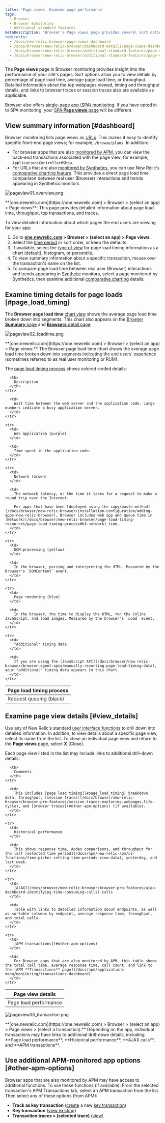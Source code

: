 ```yaml
---
title: 'Page views: Examine page performance'
tags:
  - Browser
  - Browser monitoring
  - Additional standard features
metaDescription: "Browser's Page views page provides several sort options to view details about page load, throughput, and traces."
redirects:
  - /docs/new-relic-browser/page-views-dashboard
  - /docs/browser/new-relic-browser/dashboard-details/page-views-dashboard
  - /docs/browser/new-relic-browser/additional-standard-features/page-views-insights-your-sites-popularity
  - /docs/browser/new-relic-browser/additional-standard-features/page-views-understanding-your-sites-popularity
---
```


The **Page views** page in Browser monitoring provides insight into the performance of your site's pages. Sort options allow you to view details by percentage of page load time, average page load time, or throughput. Detailed information about the top webpages viewed, timing and throughput details, and links to browser traces or session traces also are available as applicable.

Browser also offers [single-page app (SPA) monitoring](/docs/browser/single-page-app-monitoring/get-started/welcome-single-page-app-monitoring). If you have opted in to SPA monitoring, your [SPA **Page views** page](/docs/browser/single-page-app-monitoring/use-spa-data/view-spa-data-new-relic-browser) will be different.

## View summary information [#dashboard]

Browser monitoring lists page views as [URLs](/docs/browser/new-relic-browser/getting-started/url-whitelists-grouping-browser-metrics). This makes it easy to identify specific front-end page views; for example, `/browse/plans`. In addition:

* For browser apps that are also [monitored by APM](#other-apm-options), you can view the back-end transactions associated with the page view; for example, `ApplicationsController#Show`.
* For URLs that are also [monitored by Synthetics](/docs/synthetics/new-relic-synthetics/getting-started/introduction-new-relic-synthetics), you can use New Relic's [comparative charting feature](/docs/synthetics/new-relic-synthetics/administration/compare-page-load-performance-browser-synthetics). This provides a direct page load time comparison between real user (Browser) interactions and trends appearing in Synthetics monitors.

![pageview01_overview.png](./images/pageview01_overview_1.png "pageview01_overview.png")

<figcaption>
  **[one.newrelic.com](https://one.newrelic.com) > Browser > (select an app) > Page views**: This page provides detailed information about page load time, throughput, top transactions, and traces.
</figcaption>

To view detailed information about which pages the end users are viewing for your app:

1. Go to **[one.newrelic.com](https://one.newrelic.com) > Browser > (select an app) > Page views**.
2. Select the [time period](/docs/apm/new-relic-apm/ui-functions/time-picker-setting-time-periods-view-data) or sort order, or keep the defaults.
3. If available, select the [type of view](/docs/apm/applications-menu/features/selecting-dashboard-views) for page load timing information as a chart (default), histogram, or percentile.
4. To view summary information about a specific transaction, mouse over the transaction's name on the list.
5. To compare page load time between real user (Browser) interactions and trends appearing in [Synthetic](/docs/synthetics/new-relic-synthetics/getting-started/introduction-new-relic-synthetics) monitors, select a page monitored by Synthetics, then examine additional [comparative charting](/docs/synthetics/new-relic-synthetics/administration/compare-page-load-performance-browser-synthetics) details.

## Examine timing details for page loads [#page_load_timing]

The **Browser page load time** [chart view](/docs/apm/applications-menu/features/selecting-dashboard-views) shows the average page load time broken down into segments. This chart also appears on the [Browser **Summary** page](/docs/browser/new-relic-browser/getting-started/browser-overview-website-performance-glance) and [**Browsers** detail page](/docs/browser/new-relic-browser/additional-standard-features/browsers-problem-patterns-type-or-location).

![pageview02_loadtime.png](./images/pageview02_loadtime.png "pageview02_loadtime.png")

<figcaption>
  **[one.newrelic.com](https://one.newrelic.com) > Browser > (select an app) > Page views:** The Browser page load time chart shows the average page load time broken down into segments indicating the end users' experience (sometimes referred to as real user monitoring or RUM).
</figcaption>

The [page load timing process](/docs/browser/new-relic-browser/page-load-timing-resources/page-load-timing-process) shows colored-coded details:

<table>
  <thead>
    <tr>
      <th style={{ width: "200px" }}>
        Page load timing process
      </th>

      <th>
        Description
      </th>
    </tr>
  </thead>

  <tbody>
    <tr>
      <td>
        Request queuing (black)
      </td>

      <td>
        Wait time between the web server and the application code. Large numbers indicate a busy application server.
      </td>
    </tr>

    <tr>
      <td>
        Web application (purple)
      </td>

      <td>
        Time spent in the application code.
      </td>
    </tr>

    <tr>
      <td>
        Network (brown)
      </td>

      <td>
        The network latency, or the time it takes for a request to make a round trip over the Internet.

        For apps that have been [deployed using the copy/paste method](/docs/browser/new-relic-browser/installation-configuration/adding-apps-new-relic-browser), Browser includes web app and queue time in [Network](/docs/browser/new-relic-browser/page-load-timing-resources/page-load-timing-process#h3-network) time.
      </td>
    </tr>

    <tr>
      <td>
        DOM processing (yellow)
      </td>

      <td>
        In the browser, parsing and interpreting the HTML. Measured by the browser's `DOMContent` event.
      </td>
    </tr>

    <tr>
      <td>
        Page rendering (blue)
      </td>

      <td>
        In the browser, the time to display the HTML, run the inline JavaScript, and load images. Measured by the browser's `Load` event.
      </td>
    </tr>

    <tr>
      <td>
        "Additional" timing data
      </td>

      <td>
        If you are using the [JavaScript API](/docs/browser/new-relic-browser/browser-agent-apis/manually-reporting-page-load-timing-data), your "additional" timing data appears in this chart.
      </td>
    </tr>
  </tbody>
</table>

## Examine page view details [#view_details]

Use any of New Relic's standard [user interface functions](/docs/accounts-partnerships/education/getting-started-new-relic/new-relic-user-interface) to drill down into detailed information. In addition, to view details about a specific page view, select its name from the list. To close an individual page view and return to the **Page views** page, select **X** (Close).

Each page view listed in the list may include links to additional drill-down details:

<table>
  <thead>
    <tr>
      <th style={{ width: "200px" }}>
        Page view details
      </th>

      <th>
        Comments
      </th>
    </tr>
  </thead>

  <tbody>
    <tr>
      <td>
        Page load performance
      </td>

      <td>
        This includes [page load timing](#page_load_timing) breakdown data, throughput, [session traces](/docs/browser/new-relic-browser/browser-pro-features/session-traces-exploring-webpages-life-cycle), and [browser traces](#other-apm-options) (if available).
      </td>
    </tr>

    <tr>
      <td>
        Historical performance
      </td>

      <td>
        This shows response time, Apdex comparisons, and throughput for the last [selected time period](/docs/apm/new-relic-apm/ui-functions/time-picker-setting-time-periods-view-data), yesterday, and last week.
      </td>
    </tr>

    <tr>
      <td>
        [AJAX](/docs/browser/new-relic-browser/browser-pro-features/ajax-dashboard-identifying-time-consuming-calls) calls
      </td>

      <td>
        Table with links to detailed information about endpoints, as well as sortable columns by endpoint, average response time, throughput, and total calls.
      </td>
    </tr>

    <tr>
      <td>
        [APM transactions](#other-apm-options)
      </td>

      <td>
        For Browser apps that are also monitored by APM, this table shows the total call time, average response time, call count, and link to the [APM **Transactions** page](/docs/apm/applications-menu/monitoring/transactions-dashboard).
      </td>
    </tr>
  </tbody>
</table>

![pageview03_transaction.png](./images/pageview03_transaction.png "pageview03_transaction.png")

<figcaption>
  **[one.newrelic.com](https://one.newrelic.com) > Browser > (select an app) > Page views > (select a transaction):** Depending on the app, individual transactions may have links to additional drill-down details, including **Page load performance**, **Historical performance**, **AJAX calls**, and **APM transactions**.
</figcaption>

## Use additional APM-monitored app options [#other-apm-options]

Browser apps that are also monitored by APM may have access to additional functions. To use these functions (if available): From the selected transaction's APM Transactions tab, select an APM transaction from the list. Then select any of these options (from APM):

* **Track as key transaction** ([create](/docs/apm/selected-transactions/key-transactions/creating-key-transactions) a new [key transaction](/docs/apm/selected-transactions/key-transactions/key-transactions-tracking-important-transactions-or-events))
* **Key transaction** ([view existing](/docs/apm/selected-transactions/key-transactions/viewing-key-transactions))
* **Transaction traces > (selected trace)** ([view](/docs/apm/traces/transaction-traces/transaction-traces))
